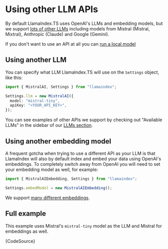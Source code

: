 
# Using other LLM APIs

By default LlamaIndex.TS uses OpenAI's LLMs and embedding models, but we support [lots of other LLMs](../modules/llms) including models from Mistral (Mistral, Mixtral), Anthropic (Claude) and Google (Gemini).

If you don't want to use an API at all you can [run a local model](../../examples/local_llm)

## Using another LLM

You can specify what LLM LlamaIndex.TS will use on the `Settings` object, like this:

```typescript
import { MistralAI, Settings } from "llamaindex";

Settings.llm = new MistralAI({
  model: "mistral-tiny",
  apiKey: "<YOUR_API_KEY>",
});
```

You can see examples of other APIs we support by checking out "Available LLMs" in the sidebar of our [LLMs section](../modules/llms).

## Using another embedding model

A frequent gotcha when trying to use a different API as your LLM is that LlamaIndex will also by default index and embed your data using OpenAI's embeddings. To completely switch away from OpenAI you will need to set your embedding model as well, for example:

```typescript
import { MistralAIEmbedding, Settings } from "llamaindex";

Settings.embedModel = new MistralAIEmbedding();
```

We support [many different embeddings](../modules/embeddings).

## Full example

This example uses Mistral's `mistral-tiny` model as the LLM and Mistral for embeddings as well.

<CodeBlock language="ts">{CodeSource}</CodeBlock>
